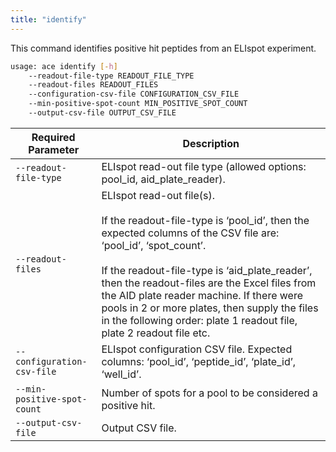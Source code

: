 ```yaml
---
title: "identify"
---
```


This command identifies positive hit peptides from an ELIspot experiment.

```bash
usage: ace identify [-h] 
    --readout-file-type READOUT_FILE_TYPE 
    --readout-files READOUT_FILES 
    --configuration-csv-file CONFIGURATION_CSV_FILE 
    --min-positive-spot-count MIN_POSITIVE_SPOT_COUNT 
    --output-csv-file OUTPUT_CSV_FILE
```

| Required Parameter          | Description                                                              |
| --------------------------- | ------------------------------------------------------------------------ |
| `--readout-file-type`       | ELIspot read-out file type (allowed options: pool_id, aid_plate_reader). |
| `--readout-files`           | ELIspot read-out file(s).<br/><br/>If the readout-file-type is 'pool_id', then the expected columns of the CSV file are: 'pool_id', 'spot_count'.<br/><br/>If the readout-file-type is 'aid_plate_reader', then the readout-files are the Excel files from the AID plate reader machine. If there were pools in 2 or more plates, then supply the files in the following order: plate 1 readout file, plate 2 readout file etc. |
| `--configuration-csv-file`  | ELIspot configuration CSV file. Expected columns: 'pool_id', 'peptide_id', 'plate_id', 'well_id'. |
| `--min-positive-spot-count` | Number of spots for a pool to be considered a positive hit.              |
| `--output-csv-file`         | Output CSV file.                                                         |